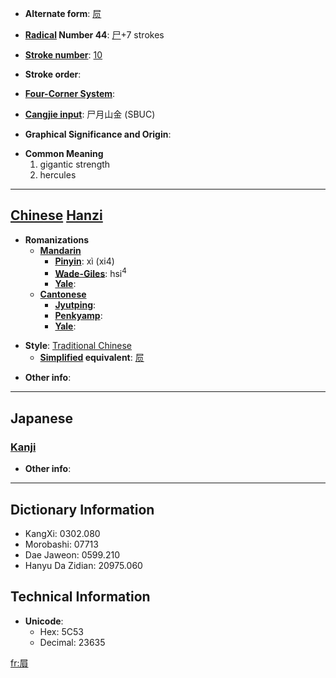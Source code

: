 * '''Alternate form''': [[屃]]

* '''[[Wiktionary:Chinese radical index| Radical]] Number 44''': [[Wiktionary:Chinese radical index 尸|尸]]+7 strokes

* '''[[Wiktionary:Chinese total strokes index|Stroke number]]''': [[Wiktionary:Chinese total strokes index 10|10]]

* '''Stroke order''': 

* '''[[Wiktionary:Chinese four corner index|Four-Corner System]]''': 

* '''[[Wiktionary:Chinese Cangjie index|Cangjie input]]''': 尸月山金 (SBUC)

* '''Graphical Significance and Origin''': 

* '''Common Meaning'''
*#gigantic strength
*# hercules


----

== [[Chinese]] [[Hanzi]] ==

* '''Romanizations'''
** '''[[Mandarin]]'''
*** '''[[Pinyin]]''': xì (xi4)
*** '''[[Wade-Giles]]''': hsi<sup>4</sup>
*** '''[[Yale]]''': 
** '''[[Cantonese]]'''
*** '''[[Jyutping]]''':
*** '''[[Penkyamp]]''': 
*** '''[[Yale]]''': 

* '''Style''': [[Traditional Chinese]] 
** '''[[Simplified Chinese|Simplified]] equivalent''': [[屃]]

* '''Other info''': 

----

==Japanese==
===[[Kanji]]===
{{kanji|on readings=[[き]] (ki)|kun readings=[[ねいき]] (neiki), [[いびき]] (ibiki)}}

* '''Other info''':  

----

== Dictionary Information ==

* KangXi: 0302.080
* Morobashi: 07713
* Dae Jaweon: 0599.210
* Hanyu Da Zidian: 20975.060

== Technical Information ==

* '''Unicode''':
** Hex: 5C53
** Decimal: 23635

[[fr:屓]]